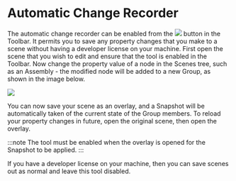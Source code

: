 # Automatic Change Recorder

The automatic change recorder can be enabled from the ![](/img/visionary-render/tools/automatic-change-recorder/icon.png) button in the Toolbar. It permits you to save any property changes that you make to a scene without having a developer license on your machine. First open the scene that you wish to edit and ensure that the tool is enabled in the Toolbar. Now change the property value of a node in the Scenes tree, such as an Assembly - the modified node will be added to a new Group, as shown in the image below.

![](/img/visionary-render/tools/automatic-change-recorder/tree.png)

You can now save your scene as an overlay, and a Snapshot will be automatically taken of the current state of the Group members. To reload your property changes in future, open the original scene, then open the overlay.

:::note
The tool must be enabled when the overlay is opened for the Snapshot to be applied.
:::

If you have a developer license on your machine, then you can save scenes out as normal and leave this tool disabled.
